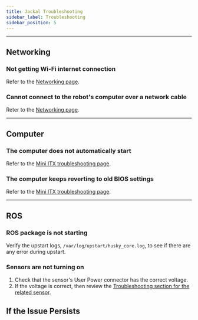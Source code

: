 ```yaml
---
title: Jackal Troubleshooting
sidebar_label: Troubleshooting
sidebar_position: 5
---
```



<ComponentIntroductionJackal />

<ComponentSupportIntroduction />

---

## Networking

### Not getting Wi-Fi internet connection

Refer to the [Networking page](/docs/software/networking).

### Cannot connect to the robot's computer over a network cable

Reter to the [Networking page](/docs/software/networking).

---

## Computer

### The computer does not automatically start

Refer to the [Mini ITX troubleshooting page](/docs/computers/mini_itx).

### The computer keeps reverting to old BIOS settings

Refer to the [Mini ITX troubleshooting page](/docs/computers/mini_itx).

---

## ROS

### ROS package is not starting

Verify the upstart logs, `/var/log/upstart/husky_core.log`, to see if there are any error during upstart.

### Sensors are not turning on

1.  Check that the sensor's User Power connector has the correct voltage.
2.  If the voltage is correct, then review the [Troubleshooting section for the related sensor](/docs/sensors).

## If the Issue Persists

<Support />
